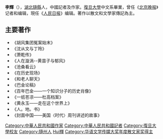 '''李輝'''（{{bd|1956年}}），[[湖北|湖北]][[隨縣|隨縣]]人，中國記者及作家。[[復旦大學|復旦大學]]中文系畢業，曾任《[[北京晚报|北京晚报]]》记者和编辑，現任《[[人民日报|人民日报]]》编辑。著作以散文和文學家傳記為主。

==主要著作==
*《胡风集团冤案始末》
*《沈从文与丁玲》
*《萧乾传》
*《人在漩涡--黄苗子与郁风》
*《沧桑看云》
*《在历史现场》
*《和老人聊天》
*《巴金论稿》
*《百年巴金——一个知识分子的历史肖像》
*《一纸苍凉——杜高档案》
*《黄永玉——走在这个世界上》
*《人。地。书》
*《封面中国——美国〈时代〉周刊讲述的故事》

{{中國作家小作品}}

{{華語文學傳媒大獎年度散文家獎|2006·2013}}

{{Authority control}}
{{DEFAULTSORT:Li李輝}}
[[Category:中華人民共和國作家|Category:中華人民共和國作家]]
[[Category:中華人民共和國記者|Category:中華人民共和國記者]]
[[Category:復旦大學校友|Category:復旦大學校友]]
[[Category:隨州人|Category:隨州人]]
[[Category:李姓|Hui輝]]
[[Category:华语文学传媒大奖年度散文家奖得主|Category:华语文学传媒大奖年度散文家奖得主]]